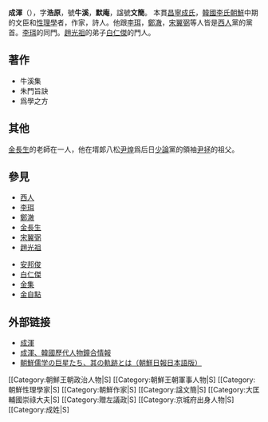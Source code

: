{{Infobox Korean name
|img=
|caption=
| hangul=성혼
| hanja=[[wikt:成|成]][[wikt:渾|渾]]
| rr=Sung Hon
| mr=Seong Hon
| hangulja=호원 
| hanjaja=[[wikt:浩|浩]][[wikt:原|原]]
| rrja=Howon
| mrja=Howon
| hangulho=우계、묵암
| hanjaho= [[wikt:牛|牛]][[wikt:溪|溪]]、[[wikt:默|默]][[wikt:庵|庵]]
| rrho=Woogye、Moogam
| mrho=Woogye、Mookam
}}
'''成渾'''（{{bd|1535年|6月25日|1598年|6月6日|Cheng}}），字'''浩原'''，號'''牛溪'''，'''默庵'''，諡號'''文簡'''。 本貫[[昌寧成氏|昌寧成氏]]，[[韓國|韓國]][[李氏朝鮮|李氏朝鮮]]中期的文臣和[[性理學|性理學]]者，作家，詩人。他跟[[李珥|李珥]]，[[鄭澈|鄭澈]]，[[宋翼弼|宋翼弼]]等人皆是[[西人|西人]]黨的黨首。[[李珥|李珥]]的同門。[[趙光祖|趙光祖]]的弟子[[白仁傑|白仁傑]]的門人。

== 著作 ==
*牛溪集
*朱門旨訣
*爲學之方

== 其他 ==
[[金長生|金長生]]的老師在一人，他在壻郞八松[[尹煌|尹煌]]爲后日[[少論|少論]]黨的領袖[[尹拯|尹拯]]的祖父。

== 參見 ==
{{Col-begin}}
{{Col-2}}
*[[西人|西人]]
*[[李珥|李珥]]
*[[鄭澈|鄭澈]]
*[[金長生|金長生]]
*[[宋翼弼|宋翼弼]]
*[[趙光祖|趙光祖]]
{{Col-2}}
*[[安邦俊|安邦俊]]
*[[白仁傑|白仁傑]]
*[[金集|金集]]
*[[金自點|金自點]]
{{Col-end}}

== 外部链接 ==
* [http://100.naver.com/100.nhn?docid=92484 成渾]
* [http://people.aks.ac.kr/front/tabCon/ppl/pplView.aks?pplId=PPL_6JOb_A1535_1_0005779 成渾、韓國歷代人物鐘合情報] {{Wayback|url=http://people.aks.ac.kr/front/tabCon/ppl/pplView.aks?pplId=PPL_6JOb_A1535_1_0005779 |date=20160307204210 }}
* [https://web.archive.org/web/20081020095340/http://www.chosunonline.com/article/20081012000005 朝鮮儒学の巨星たち、其の軌跡とは（朝鮮日報日本語版）]
{{korea-bio-stub}}

[[Category:朝鮮王朝政治人物|S]
[[Category:朝鮮王朝軍事人物|S]
[[Category:朝鮮性理學家|S]
[[Category:朝鮮作家|S]
[[Category:諡文簡|S]
[[Category:大匡輔國崇祿大夫|S]
[[Category:贈左議政|S]
[[Category:京城府出身人物|S]
[[Category:成姓|S]